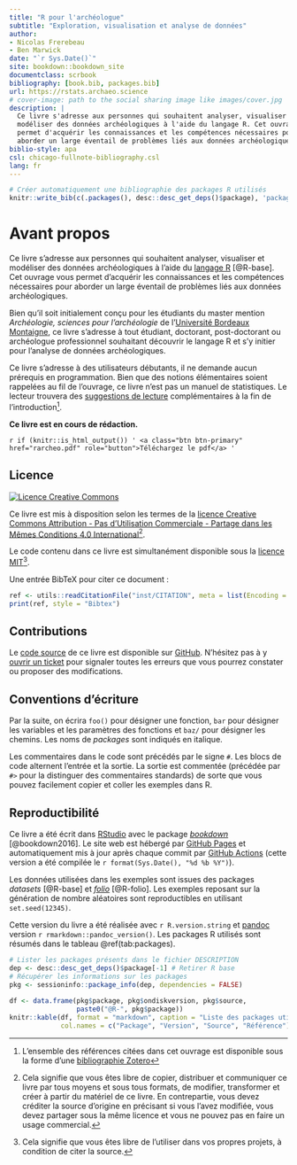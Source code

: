 ```yaml
--- 
title: "R pour l'archéologue"
subtitle: "Exploration, visualisation et analyse de données"
author:
- Nicolas Frerebeau
- Ben Marwick
date: "`r Sys.Date()`"
site: bookdown::bookdown_site
documentclass: scrbook
bibliography: [book.bib, packages.bib]
url: https://rstats.archaeo.science
# cover-image: path to the social sharing image like images/cover.jpg
description: |
  Ce livre s'adresse aux personnes qui souhaitent analyser, visualiser et 
  modéliser des données archéologiques à l'aide du langage R. Cet ouvrage vous 
  permet d'acquérir les connaissances et les compétences nécessaires pour 
  aborder un large éventail de problèmes liés aux données archéologiques.
biblio-style: apa
csl: chicago-fullnote-bibliography.csl
lang: fr
---
```


```r
# Créer automatiquement une bibliographie des packages R utilisés
knitr::write_bib(c(.packages(), desc::desc_get_deps()$package), 'packages.bib')
```

# Avant propos {-}

Ce livre s'adresse aux personnes qui souhaitent analyser, visualiser et modéliser des données archéologiques à l'aide du [langage R](https://www.r-project.org/) [@R-base]. Cet ouvrage vous permet d'acquérir les connaissances et les compétences nécessaires pour aborder un large éventail de problèmes liés aux données archéologiques.

Bien qu'il soit initialement conçu pour les étudiants du master mention *Archéologie, sciences pour l'archéologie* de l'[Université Bordeaux Montaigne](https://www.u-bordeaux-montaigne.fr/), ce livre s'adresse à tout étudiant, doctorant, post-doctorant ou archéologue professionnel souhaitant découvrir le langage R et s'y initier pour l'analyse de données archéologiques.

Ce livre s'adresse à des utilisateurs débutants, il ne demande aucun prérequis en programmation. Bien que des notions élémentaires soient rappelées au fil de l'ouvrage, ce livre n'est pas un manuel de statistiques. Le lecteur trouvera des [suggestions de lecture](#ressources-complémentaires) complémentaires à la fin de l'introduction^[L'ensemble des références citées dans cet ouvrage est disponible sous la forme d'une [bibliographie Zotero](https://www.zotero.org/groups/4507200/rarcheo/library)].

**Ce livre est en cours de rédaction.**

`r if (knitr::is_html_output()) '
<a class="btn btn-primary" href="rarcheo.pdf" role="button">Téléchargez le pdf</a>
'`

## Licence {-}

<a rel="license" href="http://creativecommons.org/licenses/by-nc-sa/4.0/"><img alt="Licence Creative Commons" style="border-width:0" src="https://i.creativecommons.org/l/by-nc-sa/4.0/88x31.png" /></a>

Ce livre est mis à disposition selon les termes de la <a rel="license" href="http://creativecommons.org/licenses/by-nc-sa/4.0/">licence Creative Commons Attribution - Pas d'Utilisation Commerciale - Partage dans les Mêmes Conditions 4.0 International</a>^[Cela signifie que vous êtes libre de copier, distribuer et communiquer ce livre par tous moyens et sous tous formats, de modifier, transformer et créer à partir du matériel de ce livre. En contrepartie, vous devez créditer la source d'origine en précisant si vous l'avez modifiée, vous devez partager sous la même licence et vous ne pouvez pas en faire un usage commercial.].

Le code contenu dans ce livre est simultanément disponible sous la [licence MIT](https://opensource.org/licenses/MIT)^[Cela signifie que vous êtes libre de l'utiliser dans vos propres projets, à condition de citer la source.].

Une entrée BibTeX pour citer ce document :

```r
ref <- utils::readCitationFile("inst/CITATION", meta = list(Encoding = "UTF-8"))
print(ref, style = "Bibtex")
```

## Contributions {-}

Le [code source](https://github.com/nfrerebeau/rarcheo) de ce livre est disponible sur [GitHub](https://github.com/). N'hésitez pas à y [ouvrir un ticket](https://github.com/nfrerebeau/rarcheo/issues) pour signaler toutes les erreurs que vous pourrez constater ou proposer des modifications.

## Conventions d'écriture {-}

Par la suite, on écrira `foo()` pour désigner une fonction, `bar` pour désigner les variables et les paramètres des fonctions et `baz/` pour désigner les chemins. Les noms de *packages* sont indiqués en italique.

Les commentaires dans le code sont précédés par le signe `#`. Les blocs de code alternent l'entrée et la sortie. La sortie est commentée (précédée par `#>` pour la distinguer des commentaires standards) de sorte que vous pouvez facilement copier et coller les exemples dans R.

## Reproductibilité {-}

Ce livre a été écrit dans [RStudio](http://www.rstudio.com/ide/) avec le package [*bookdown*](http://bookdown.org/) [@bookdown2016]. Le site web est hébergé par [GitHub Pages](https://pages.github.com/) et automatiquement mis à jour après chaque commit par [GitHub Actions](https://github.com/nfrerebeau/rarcheo/actions) (cette version a été compilée le `r format(Sys.Date(), "%d %b %Y")`).

Les données utilisées dans les exemples sont issues des packages *datasets* [@R-base] et [*folio*](https://packages.tesselle.org/folio/) [@R-folio]. Les exemples reposant sur la génération de nombre aléatoires sont reproductibles en utilisant `set.seed(12345)`.

Cette version du livre a été réalisée avec `r R.version.string` et [pandoc](https://pandoc.org/) version `r rmarkdown::pandoc_version()`. Les packages R utilisés sont résumés dans le tableau \@ref(tab:packages).

```r
# Lister les packages présents dans le fichier DESCRIPTION
dep <- desc::desc_get_deps()$package[-1] # Retirer R base
# Récupérer les informations sur les packages
pkg <- sessioninfo::package_info(dep, dependencies = FALSE)
  
df <- data.frame(pkg$package, pkg$ondiskversion, pkg$source, 
                 paste0("@R-", pkg$package))
knitr::kable(df, format = "markdown", caption = "Liste des packages utilisés.",
             col.names = c("Package", "Version", "Source", "Référence"))
```
